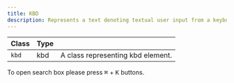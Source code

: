 ```yaml
---
title: KBD
description: Represents a text denoting textual user input from a keyboard
---
```


| Class  | Type |                                    |
| ------ | ---- | ---------------------------------- |
| `kbd`  | kbd  | A class representing kbd element.  |

<Preview center>
    To open search box please press <kbd class="kbd">⌘</kbd> + <kbd class="kbd">K</kbd> buttons.
</Preview>


